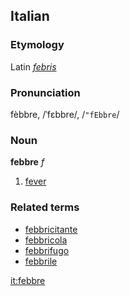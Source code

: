 ==Italian==
===Etymology===
Latin ''[[febris]]''
===Pronunciation===
fèbbre, /ˈfɛbbre/, /<tt>"fEbbre</tt>/
===Noun===
'''febbre''' ''f''

# [[fever]]

===Related terms===
*[[febbricitante]]
*[[febbricola]]
*[[febbrifugo]]
*[[febbrile]]

[[it:febbre]]